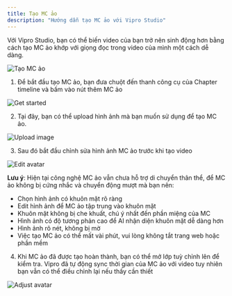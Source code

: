 ```yaml
---
title: Tạo MC ảo
description: "Hướng dẫn tạo MC ảo với Vipro Studio"
---
```


Với Vipro Studio, bạn có thể biến video của bạn trở nên sinh động hơn bằng cách tạo MC ảo khớp với giọng đọc trong video của mình một cách dễ dàng.

<img
  src='/vi/images/usage/video-editor/avatar/intro.jpeg'
  alt='Tạo MC ảo'
  className='rounded-lg'
/>

1. Để bắt đầu tạo MC ảo, bạn đưa chuột đến thanh công cụ của Chapter timeline và bấm vào nút thêm MC ảo

<img
  src='/vi/images/usage/video-editor/avatar/get-started.jpeg'
  alt='Get started'
  className='rounded-lg'
/>

2. Tại đây, bạn có thể upload hình ảnh mà bạn muốn sử dụng để tạo MC ảo.

<img
  src='/vi/images/usage/video-editor/avatar/upload.jpeg'
  alt='Upload image'
  className='rounded-lg'
/>

3. Sau đó bắt đầu chỉnh sửa hình ảnh MC ảo trước khi tạo video

<img
  src='/vi/images/usage/video-editor/avatar/editor.jpeg'
  alt='Edit avatar'
  className='rounded-lg'
/>

**Lưu ý**: Hiện tại công nghệ MC ảo vẫn chưa hỗ trợ di chuyển thân thể, để MC ảo không bị cứng nhắc và chuyển động mượt mà bạn nên:

* Chọn hình ảnh có khuôn mặt rõ ràng
* Edit hình ảnh để MC ảo tập trung vào khuôn mặt
* Khuôn mặt không bị che khuất, chú ý nhất đến phần miệng của MC
* Hình ảnh có độ tương phản cao để AI nhận diện khuôn mặt dễ dàng hơn
* Hình ảnh rõ nét, không bị mờ
* Việc tạo MC ảo có thể mất vài phút, vui lòng không tắt trang web hoặc phần mềm

4. Khi MC ảo đã được tạo hoàn thành, bạn có thể mở lớp tuỳ chỉnh lên để kiểm tra. Vipro đã tự động sync thời gian của MC ảo với video tuy nhiên bạn vẫn có thể điều chỉnh lại nếu thấy cần thiết

<img
  src='/vi/images/usage/video-editor/avatar/layer.jpeg'
  alt='Adjust avatar'
  className='rounded-lg'
/>
